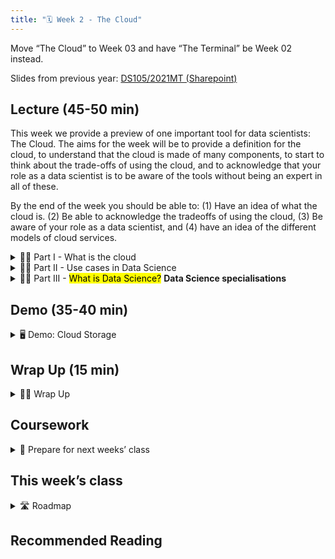 ---
title: "🗓️ Week 2 - The Cloud"
---

<mark class="idea"></mark> Move "The Cloud" to Week 03 and have "The Terminal" be Week 02 instead.

<mark></mark> Slides from previous year: [DS105/2021MT (Sharepoint)](https://lsecloud.sharepoint.com/:f:/r/sites/TEAM_LSE-LSEDataScienceInitiative-DS105/Shared%20Documents/DS105/MT-2021?csf=1&web=1&e=oMWOCC)

## Lecture (45-50 min)


<mark></mark> This week we provide a preview of one important tool for data scientists: The Cloud. The aims for the week will be to provide a definition for the cloud, to understand that the cloud is made of many components, to start to think about the trade-offs of using the cloud, and to acknowledge that your role as a data scientist is to be aware of the tools without being an expert in all of these.

<mark></mark> By the end of the week you should be able to: (1) Have an idea of what the cloud is. (2) Be able to acknowledge the tradeoffs of using the cloud, (3) Be aware of your role as a data scientist, and (4) have an idea of the different models of cloud services.

<details>
<summary> 👨‍🏫 Part I - What is the cloud</summary>
- Intro to cloud computing
- Benefits of cloud computing
- Services that use cloud computing
</details>

<details>
<summary> 👨‍🏫 Part II - Use cases in Data Science</summary>
- Scrapping data
- Hosting and querying large databases
- Training Machine Learning models
- Hosting web apps
</details>


<details>
<summary> 👨‍🏫 Part III - <mark class="remove">What is Data Science?</mark> **Data Science specialisations**</summary>
- DevOps
- Data Engineer
- ML Engineer
- ML researcher
- Data Scientist
</details>



## Demo (35-40 min)

<details>
<summary> 🖥️ Demo: Cloud Storage </summary>
- <mark class="idea"></mark> Explain what a bucket is
- <mark class="idea"></mark> Pull data from AWS S3 (or GCloud Storage) using Jupyter Notebooks
</details>

## Wrap Up (15 min)

<details>
<summary> 👨‍🏫 Wrap Up</summary>
<mark class="todo"></mark> Connect the demo with what was said at the beginning of the lecture. 

</details>

## Coursework

<details>
<summary> 📒 Prepare for next weeks' class </summary>
<mark class="todo"></mark>
</details>

## This week's class

<details>
<summary>🛣️ Roadmap</summary>
- Run the SSH

<object data="/docs/ssh.pdf" type="application/pdf" width="700px" height="700px">
    <embed src="/docs/ssh.pdf">
        <p>This browser does not support PDFs. Please download the PDF to view it: <a href="/docs/ssh.pdf">Download PDF</a>.</p>
    </embed>
</object>

</details>


## Recommended Reading
<mark class="todo"></mark>